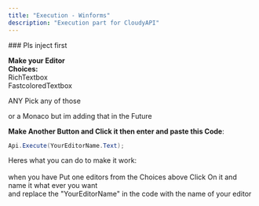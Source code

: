 ```yaml
---
title: "Execution - Winforms"
description: "Execution part for CloudyAPI"
---
```


<Info>
  ### Pls inject first
</Info>

**Make your Editor**\
**Choices:**\
RichTextbox\
FastcoloredTextbox

ANY Pick any of those

or a Monaco but im adding that in the Future

**Make Another Button and Click it then enter and paste this Code**:

<CodeGroup>

```csharp npm
Api.Execute(YourEditorName.Text);
```

</CodeGroup>

Heres what you can do to make it work:\
\
when you have Put one editors from the Choices above Click On it and name it what ever you want\
and replace the "YourEditorName" in the code with the name of your editor